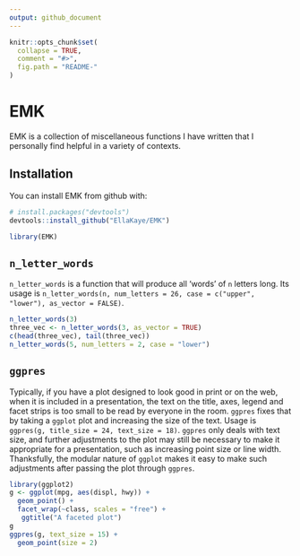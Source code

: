 ```yaml
---
output: github_document
---
```


<!-- README.md is generated from README.Rmd. Please edit that file -->

```r
knitr::opts_chunk$set(
  collapse = TRUE,
  comment = "#>",
  fig.path = "README-"
)
```

# EMK

EMK is a collection of miscellaneous functions I have written that I personally find helpful in a variety of contexts.

## Installation

You can install EMK from github with:

```r
# install.packages("devtools")
devtools::install_github("EllaKaye/EMK")
```

```r
library(EMK)
```


## `n_letter_words`
`n_letter_words` is a function that will produce all 'words' of `n` letters long. Its usage is `n_letter_words(n, num_letters = 26, case = c("upper", "lower"), as_vector = FALSE)`.

```r
n_letter_words(3)
three_vec <- n_letter_words(3, as_vector = TRUE)
c(head(three_vec), tail(three_vec))
n_letter_words(5, num_letters = 2, case = "lower")
```

## `ggpres`
Typically, if you have a plot designed to look good in print or on the web, when it is included in a presentation, the text on the title, axes, legend and facet strips is too small to be read by everyone in the room. `ggpres` fixes that by taking a `ggplot` plot and increasing the size of the text. Usage is `ggpres(g, title_size = 24, text_size = 18)`. `ggpres` only deals with text size, and further adjustments to the plot may still be necessary to make it appropriate for a presentation, such as increasing point size or line width. Thanksfully, the modular nature of `ggplot` makes it easy to make such adjustments after passing the plot through `ggpres`.

```r
library(ggplot2)
g <- ggplot(mpg, aes(displ, hwy)) +
  geom_point() +
  facet_wrap(~class, scales = "free") + 
   ggtitle("A faceted plot")
g
ggpres(g, text_size = 15) +
  geom_point(size = 2)
```

